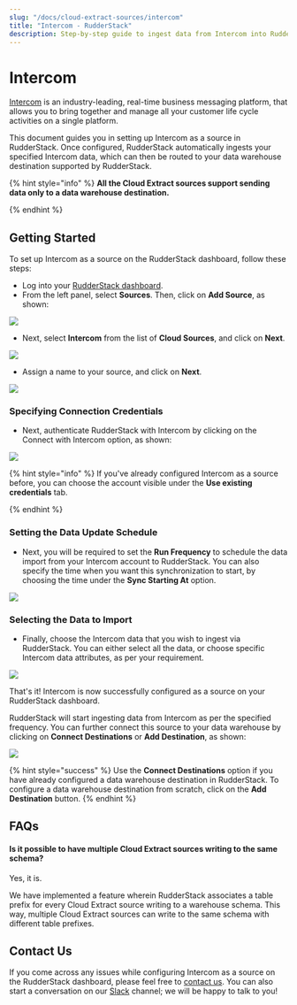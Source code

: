 ```yaml
---
slug: "/docs/cloud-extract-sources/intercom"
title: "Intercom - RudderStack"
description: Step-by-step guide to ingest data from Intercom into RudderStack.
---
```


# Intercom

[Intercom](https://www.intercom.com/) is an industry-leading, real-time business messaging platform, that allows you to bring together and manage all your customer life cycle activities on a single platform.

This document guides you in setting up Intercom as a source in RudderStack. Once configured, RudderStack automatically ingests your specified Intercom data, which can then be routed to your data warehouse destination supported by RudderStack.

{% hint style="info" %}
**All the Cloud Extract sources support sending data only to a data warehouse destination.**

{% endhint %}

## Getting Started

To set up Intercom as a source on the RudderStack dashboard, follow these steps:

- Log into your [RudderStack dashboard](https://app.rudderlabs.com/signup?type=freetrial).
- From the left panel, select **Sources**. Then, click on **Add Source**, as shown:

![](../.gitbook/assets/1%20%284%29%20%283%29%20%283%29%20%283%29%20%283%29%20%283%29%20%283%29%20%283%29%20%283%29%20%283%29%20%283%29%20%283%29%20%283%29%20%283%29%20%283%29%20%283%29%20%282%29%20%281%29.png)

- Next, select **Intercom** from the list of **Cloud Sources**, and click on **Next**.

![](../.gitbook/assets/2%20%2812%29.png)

- Assign a name to your source, and click on **Next**.

![](../.gitbook/assets/3%20%2810%29.png)

### Specifying Connection Credentials

- Next, authenticate RudderStack with Intercom by clicking on the Connect with Intercom option, as shown:

![](../.gitbook/assets/4%20%2810%29.png)

{% hint style="info" %}
If you've already configured Intercom as a source before, you can choose the account visible under the **Use existing credentials** tab.

{% endhint %}

### Setting the Data Update Schedule

- Next, you will be required to set the **Run Frequency** to schedule the data import from your Intercom account to RudderStack. You can also specify the time when you want this synchronization to start, by choosing the time under the **Sync Starting At** option.

![](../.gitbook/assets/5%20%2811%29.png)

### Selecting the Data to Import

- Finally, choose the Intercom data that you wish to ingest via RudderStack. You can either select all the data, or choose specific Intercom data attributes, as per your requirement.

![](../.gitbook/assets/6%20%2812%29.png)

That's it! Intercom is now successfully configured as a source on your RudderStack dashboard.

RudderStack will start ingesting data from Intercom as per the specified frequency. You can further connect this source to your data warehouse by clicking on **Connect Destinations** or **Add Destination**, as shown:

![](../.gitbook/assets/7%20%287%29.png)

{% hint style="success" %}
Use the **Connect Destinations** option if you have already configured a data
warehouse destination in RudderStack. To configure a data warehouse
destination from scratch, click on the **Add Destination** button.
{% endhint %}

## FAQs

#### Is it possible to have multiple Cloud Extract sources writing to the same schema?

Yes, it is.

We have implemented a feature wherein RudderStack associates a table prefix for every Cloud Extract source writing to a warehouse schema. This way, multiple Cloud Extract sources can write to the same schema with different table prefixes.

## Contact Us

If you come across any issues while configuring Intercom as a source on the RudderStack dashboard, please feel free to [contact us](mailto:%20docs@rudderstack.com). You can also start a conversation on our [Slack](https://resources.rudderstack.com/join-rudderstack-slack) channel; we will be happy to talk to you!
